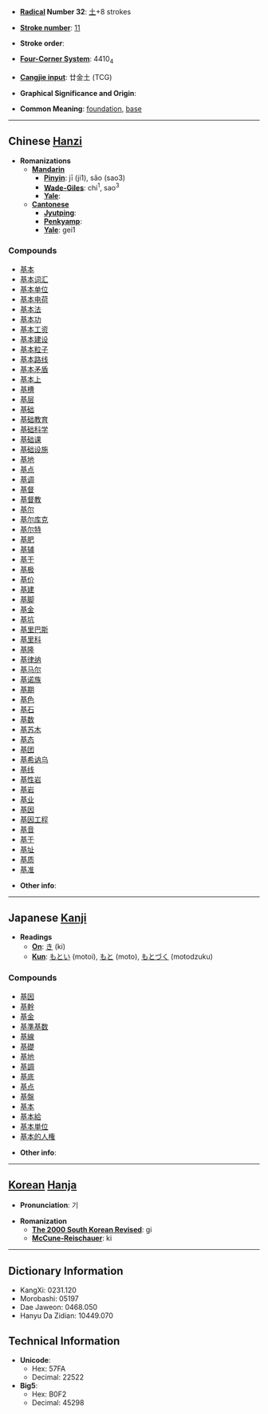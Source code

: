 * '''[[Wiktionary:Chinese radical index| Radical]] Number 32''': [[Wiktionary:Chinese radical index 土|土]]+8 strokes

* '''[[Wiktionary:Chinese total strokes index|Stroke number]]''': [[Wiktionary:Chinese total strokes index 11|11]]

* '''Stroke order''': 

* '''[[Wiktionary:Chinese four corner index|Four-Corner System]]''': 4410<sub>4</sub>

* '''[[Wiktionary:Chinese Cangjie index|Cangjie input]]''': 廿金土 (TCG)

* '''Graphical Significance and Origin''': 

* '''Common Meaning''': [[foundation]], [[base]]

----

== Chinese [[Hanzi]] ==

* '''Romanizations'''
** '''[[Mandarin]]'''
*** '''[[Pinyin]]''': jī (ji1), sǎo (sao3)
*** '''[[Wade-Giles]]''': chi<sup>1</sup>, sao<sup>3</sup>
*** '''[[Yale]]''': 
** '''[[Cantonese]]'''
*** '''[[Jyutping]]''':
*** '''[[Penkyamp]]''': 
*** '''[[Yale]]''': gei1

===Compounds===
*[[基本]]
*[[基本词汇]]
*[[基本单位]]
*[[基本电荷]]
*[[基本法]]
*[[基本功]]
*[[基本工资]]
*[[基本建设]]
*[[基本粒子]]
*[[基本路线]]
*[[基本矛盾]]
*[[基本上]]
*[[基槽]]
*[[基层]]
*[[基础]]
*[[基础教育]]
*[[基础科学]]
*[[基础课]]
*[[基础设施]]
*[[基地]]
*[[基点]]
*[[基调]]
*[[基督]]
*[[基督教]]
*[[基尔]]
*[[基尔库克]]
*[[基尔特]]
*[[基肥]]
*[[基辅]]
*[[基干]]
*[[基极]]
*[[基价]]
*[[基建]]
*[[基脚]]
*[[基金]]
*[[基坑]]
*[[基里巴斯]]
*[[基里科]]
*[[基隆]]
*[[基律纳]]
*[[基马尔]]
*[[基诺族]]
*[[基期]]
*[[基色]]
*[[基石]]
*[[基数]]
*[[基苏木]]
*[[基态]]
*[[基团]]
*[[基希讷乌]]
*[[基线]]
*[[基性岩]]
*[[基岩]]
*[[基业]]
*[[基因]]
*[[基因工程]]
*[[基音]]
*[[基于]]
*[[基址]]
*[[基质]]
*[[基准]]

* '''Other info''': 

----

== Japanese [[Kanji]] ==

* '''Readings'''
** '''[[On]]''': [[き]] (ki)
** '''[[Kun]]''': [[もとい]] (motoi), [[もと]] (moto), [[もとづく]] (motodzuku)

===Compounds===
*[[基因]]
*[[基幹]]
*[[基金]]
*[[基準基数]]
*[[基線]]
*[[基礎]]
*[[基地]]
*[[基調]]
*[[基底]]
*[[基点]]
*[[基盤]]
*[[基本]]
*[[基本給]]
*[[基本単位]]
*[[基本的人権]]

* '''Other info''':  

----

== [[Korean]] [[Hanja]] ==

* '''Pronunciation''': 기

* '''Romanization'''
** '''[[The 2000 South Korean Revised Romanization|The 2000 South Korean Revised]]''': gi
** '''[[McCune-Reischauer]]''': ki

----

== Dictionary Information ==

* KangXi: 0231.120
* Morobashi: 05197
* Dae Jaweon: 0468.050
* Hanyu Da Zidian: 10449.070

== Technical Information ==

* '''Unicode''':
** Hex: 57FA
** Decimal: 22522
* '''Big5''':
** Hex: B0F2
** Decimal: 45298